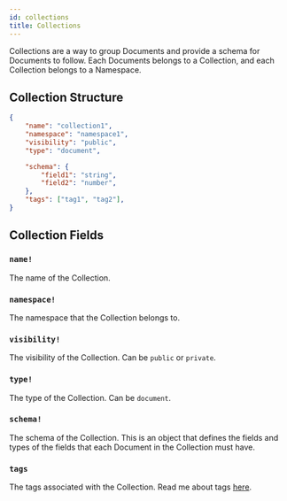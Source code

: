 ```yaml
---
id: collections
title: Collections
---
```


Collections are a way to group Documents and provide a schema for Documents to follow. Each Documents belongs to a Collection, and each Collection belongs to a Namespace.

## Collection Structure

```json
{
    "name": "collection1",
    "namespace": "namespace1",
    "visibility": "public",
    "type": "document",

    "schema": {
        "field1": "string",
        "field2": "number",
    },
    "tags": ["tag1", "tag2"],
}
```

## Collection Fields

### `name!`

The name of the Collection.

### `namespace!`

The namespace that the Collection belongs to.

### `visibility!`

The visibility of the Collection. Can be `public` or `private`.

### `type!`

The type of the Collection. Can be `document`.

### `schema!`

The schema of the Collection. This is an object that defines the fields and types of the fields that each Document in the Collection must have.

### `tags`

The tags associated with the Collection. Read me about tags [here](/docs/concepts/tags).
